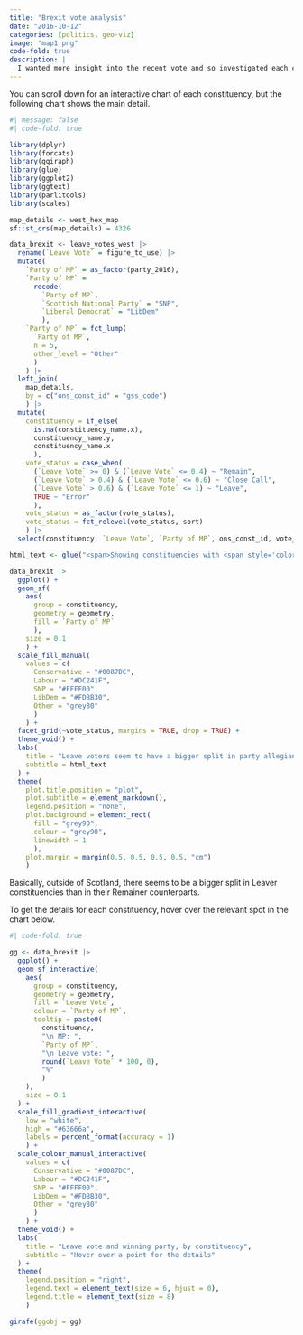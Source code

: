 ```yaml
---
title: "Brexit vote analysis"
date: "2016-10-12"
categories: [politics, geo-viz]
image: "map1.png"
code-fold: true
description: |
  I wanted more insight into the recent vote and so investigated each constituency, comparing the Brexit vote with that of the winning parliamentary party from 2016
---
```


You can scroll down for an interactive chart of each constituency, but the following chart shows the main detail.

```r
#| message: false
#| code-fold: true

library(dplyr)
library(forcats)
library(ggiraph)
library(glue)
library(ggplot2)
library(ggtext)
library(parlitools)
library(scales)

map_details <- west_hex_map
sf::st_crs(map_details) = 4326

data_brexit <- leave_votes_west |>  
  rename(`Leave Vote` = figure_to_use) |> 
  mutate(
    `Party of MP` = as_factor(party_2016), 
    `Party of MP` = 
      recode(
        `Party of MP`,
        `Scottish National Party` = "SNP", 
        `Liberal Democrat` = "LibDem"
        ),
    `Party of MP` = fct_lump(
      `Party of MP`,
      n = 5, 
      other_level = "Other"
      )
    ) |> 
  left_join(
    map_details,
    by = c("ons_const_id" = "gss_code")
    ) |> 
  mutate(
    constituency = if_else(
      is.na(constituency_name.x), 
      constituency_name.y, 
      constituency_name.x
      ),
    vote_status = case_when(
      (`Leave Vote` >= 0) & (`Leave Vote` <= 0.4) ~ "Remain",
      (`Leave Vote` > 0.4) & (`Leave Vote` <= 0.6) ~ "Close Call",
      (`Leave Vote` > 0.6) & (`Leave Vote` <= 1) ~ "Leave",
      TRUE ~ "Error"
      ),
    vote_status = as_factor(vote_status),
    vote_status = fct_relevel(vote_status, sort)
    ) |> 
  select(constituency, `Leave Vote`, `Party of MP`, ons_const_id, vote_status, geometry)

html_text <- glue("<span>Showing constituencies with <span style='color:#0087DC;'>Conservative</span>, <span style='color:#DC241F;'>Labour</span>, <span style='color:#FFFF00;'>SNP</span>, <span style='color:#FDBB30;'>LibDem</span> and <span style='color:#AFAFAFAF;'>Other</span> MPs</span><br/>")

data_brexit |> 
  ggplot() + 
  geom_sf(
    aes(
      group = constituency,
      geometry = geometry,
      fill = `Party of MP`
      ),
    size = 0.1
    ) + 
  scale_fill_manual(
    values = c(
      Conservative = "#0087DC",
      Labour = "#DC241F",
      SNP = "#FFFF00",
      LibDem = "#FDBB30",
      Other = "grey80"
      )
    ) + 
  facet_grid(~vote_status, margins = TRUE, drop = TRUE) +
  theme_void() + 
  labs(
    title = "Leave voters seem to have a bigger split in party allegiance",
    subtitle = html_text
  ) + 
  theme(
    plot.title.position = "plot",
    plot.subtitle = element_markdown(),
    legend.position = "none",
    plot.background = element_rect(
      fill = "grey90", 
      colour = "grey90", 
      linewidth = 1
      ),
    plot.margin = margin(0.5, 0.5, 0.5, 0.5, "cm")
    )
```

Basically, outside of Scotland, there seems to be a bigger split in Leaver constituencies than in their Remainer counterparts.

To get the details for each constituency, hover over the relevant spot in the chart below.

```r
#| code-fold: true

gg <- data_brexit |> 
  ggplot() + 
  geom_sf_interactive(
    aes(
      group = constituency,
      geometry = geometry,
      fill = `Leave Vote`,
      colour = `Party of MP`,
      tooltip = paste0(
        constituency, 
        "\n MP: ",
        `Party of MP`,
        "\n Leave vote: ",
        round(`Leave Vote` * 100, 0),
        "%"
        )
    ),
    size = 0.1
  ) + 
  scale_fill_gradient_interactive(
    low = "white", 
    high = "#63666a",
    labels = percent_format(accuracy = 1)
    ) +
  scale_colour_manual_interactive(
    values = c(
      Conservative = "#0087DC",
      Labour = "#DC241F",
      SNP = "#FFFF00",
      LibDem = "#FDBB30",
      Other = "grey80"
      )
    ) + 
  theme_void() +
  labs(
    title = "Leave vote and winning party, by constituency", 
    subtitle = "Hover over a point for the details"
  ) + 
  theme(
    legend.position = "right",
    legend.text = element_text(size = 6, hjust = 0),
    legend.title = element_text(size = 8)
    )

girafe(ggobj = gg)
```
